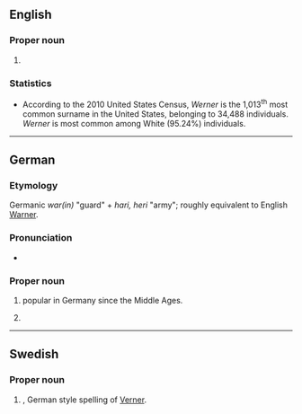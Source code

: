 ==English==

===Proper noun===
{{en-prop}}

# {{surname|en|from=German}}

===Statistics===
* According to the 2010 United States Census, ''Werner'' is the 1,013<sup>th</sup> most common surname in the United States, belonging to 34,488 individuals. ''Werner'' is most common among White (95.24%) individuals.

----

==German==

===Etymology===
Germanic ''war(in)'' "guard" + ''hari, heri'' "army"; roughly equivalent to English [[Warner]].

===Pronunciation===
* {{audio|de|De-Werner.ogg|Audio}}

===Proper noun===
{{head|de|proper noun}}

# {{given name|de|male}} popular in Germany since the Middle Ages.
# {{surname|de|common patronymic|from=given names}}

----

==Swedish==

===Proper noun===
{{sv-proper noun|c}}

# {{given name|sv|male}}, German style spelling of [[Verner]].